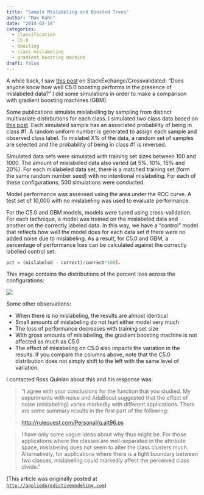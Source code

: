 ```yaml
---
title: "Sample Mislabeling and Boosted Trees"
author: "Max Kuhn"
date: "2014-02-18"
categories:
  - classification
  - C5.0
  - boosting
  - class mislabeling
  - gradient boosting machine
draft: false
---
```


A while back, I saw [this post](https://stats.stackexchange.com/questions/77281/c5-0-boosting-and-mislabeled-data) on StackExchange/Crossvalidated: "Does anyone know how well C5.0 boosting performs in the presence of mislabeled data?" I did some simulations in order to make a comparison with gradient boosting machines (GBM).

Some publications simulate mislabelling by sampling from distinct multivariate distirbutions for each class. I simulated two class data based on [this post](../benchmarking-machine-learning-models-using-simulation/). Each simulated sample has an associated probability of being in class #1. A random uniform number is generated to assign each sample and observed class label. To mislabel X% of the data, a random set of samples are selected and the probability of being in class #1 is reversed.


Simulated data sets were simulated with training set sizes between 100 and 1000. The amount of mislabeled data also varied (at 5%, 10%, 15% and 20%). For each mislabeled data set, there is a matched training set (form the same random number seed) with no intentional mislabeling. For each of these configurations, 500 simulations were conducted.

Model performance was assessed using the area under the ROC curve. A test set of 10,000 with no mislabeling was used to evaluate performance.

For the C5.0 and GBM models, models were tuned using cross-validation. For each technique, a model was trained on the mislabeled data and another on the correctly labeled data. In this way, we have a "control" model that reflects how well the model does for each data set if there were no added noise due to mislabeling. As a result, for C5.0 and GBM, a percentage of performance loss can be calculated against the correctly labelled control set:

```r
pct = (mislabeled - correct)/correct*100). 
```

This image contains the distributions of the percent loss across the configurations:

![](densities.png){fig-align="center"}

Some other observations:

 * When there is no mislabeling, the results are almost identical
 * Small amounts of mislabeling do not hurt either model very much
 * The loss of performance decreases with training set size
 * With gross amounts of mislabeling, the gradient boosting machine is not affected as much as C5.0 
 * The effect of mislabeling on C5.0 also impacts the variation in the results. If you compare the columns above, note that the C5.0 distribution does not simply shift to the left with the same level of variation.

I contacted Ross Quinlan about this and his response was:

> "I agree with your conclusions for the function that you studied.
My experiments with noise and AdaBoost suggested that the effect
of noise (mislabeling) varies markedly with different applications. There are some summary results in the first part of the following:

>    [http://rulequest.com/Personal/q.alt96.ps](http://rulequest.com/Personal/q.alt96.ps)

>I have only some vague ideas about why thus might be.  For those
applications where the classes are well-separated in the attribute
space, mislabeling does not seem to alter the class clusters much.
Alternatively, for applications where there is a tight boundary
between two classes, mislabeling could markedly affect the
perceived class divide."

(This article was originally posted at [`http://appliedpredictivemodeling.com`](https://appliedpredictivemodeling.com/blog/2014/2/18/p7ekgrnv5rme1r0t7kq5p5egu8h9se))